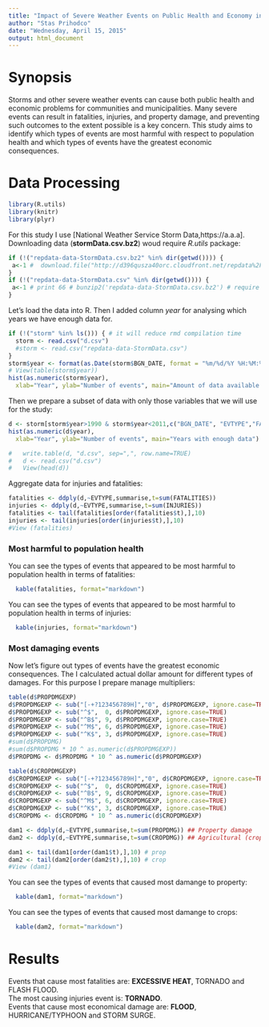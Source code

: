 ```yaml
---
title: "Impact of Severe Weather Events on Public Health and Economy in the US"
author: "Stas Prihodco"
date: "Wednesday, April 15, 2015"
output: html_document
---
```


# Synopsis 
  
Storms and other severe weather events can cause both public health and economic problems for communities and municipalities. Many severe events can result in fatalities, injuries, and property damage, and preventing such outcomes to the extent possible is a key concern. This study aims to identify which types of events are most harmful with respect to population health and which types of events have the greatest economic consequences.

# Data Processing

```r
library(R.utils) 
library(knitr)
library(plyr)
```

For this study I use [National Weather Service Storm Data,https://a.a.a].
Downloading data (**stormData.csv.bz2**) woud require *R.utils* package:
```r
if (!("repdata-data-StormData.csv.bz2" %in% dir(getwd()))) { 
 a<-1 #  download.file("http://d396qusza40orc.cloudfront.net/repdata%2Fdata%2FStormData.csv.bz2", destfile = "repdata-data-StormData.csv.bz2")
}
if (!("repdata-data-StormData.csv" %in% dir(getwd()))) { 
 a<-1 # print 66 # bunzip2('repdata-data-StormData.csv.bz2') # require R.utils
}
```

Let's load the data into R. Then I added column *year* for analysing which years we have enough data for.
```r
if (!("storm" %in% ls())) { # it will reduce rmd compilation time
  storm <- read.csv("d.csv") 
  #storm <- read.csv("repdata-data-StormData.csv")
} 
storm$year <- format(as.Date(storm$BGN_DATE, format = "%m/%d/%Y %H:%M:%S"), "%Y")
# View(table(storm$year))
hist(as.numeric(storm$year),
  xlab="Year", ylab="Number of events", main="Amount of data available by years")
```

Then we prepare a subset of data with only those variables that we will use for the study:
```r
d <- storm[storm$year>1990 & storm$year<2011,c("BGN_DATE", "EVTYPE","FATALITIES","INJURIES","PROPDMG","PROPDMGEXP","CROPDMG","CROPDMGEXP","year")] 
hist(as.numeric(d$year),
  xlab="Year", ylab="Number of events", main="Years with enough data")

#   write.table(d, "d.csv", sep=",", row.name=TRUE)
#   d <- read.csv("d.csv") 
#   View(head(d))
```

Aggregate data for injuries and fatalities:
```r
fatalities <- ddply(d,~EVTYPE,summarise,t=sum(FATALITIES))
injuries <- ddply(d,~EVTYPE,summarise,t=sum(INJURIES))
fatalities <- tail(fatalities[order(fatalities$t),],10)
injuries <- tail(injuries[order(injuries$t),],10)
#View (fatalities)
```

### Most harmful to population health

You can see the types of events that appeared to be most harmful to population health in terms of fatalities:
```r
  kable(fatalities, format="markdown") 
```

You can see the types of events that appeared to be most harmful to population health in terms of injuries:
```r
  kable(injuries, format="markdown")
```

### Most damaging events

Now let's figure out types of events have the greatest economic consequences. The I calculated actual dollar amount for different types of damages. For this purpose I prepare manage multipliers: 
```r
table(d$PROPDMGEXP)
d$PROPDMGEXP <- sub("[-+?123456789H]","0", d$PROPDMGEXP, ignore.case=TRUE) # do not include "0" for replacement!
d$PROPDMGEXP <- sub("^$",  0, d$PROPDMGEXP, ignore.case=TRUE)
d$PROPDMGEXP <- sub("^B$", 9, d$PROPDMGEXP, ignore.case=TRUE)
d$PROPDMGEXP <- sub("^M$", 6, d$PROPDMGEXP, ignore.case=TRUE)
d$PROPDMGEXP <- sub("^K$", 3, d$PROPDMGEXP, ignore.case=TRUE)
#sum(d$PROPDMG)
#sum(d$PROPDMG * 10 ^ as.numeric(d$PROPDMGEXP))
d$PROPDMG <- d$PROPDMG * 10 ^ as.numeric(d$PROPDMGEXP)

table(d$CROPDMGEXP)
d$CROPDMGEXP <- sub("[-+?123456789H]","0", d$CROPDMGEXP, ignore.case=TRUE) # do not include "0" for replacement!
d$CROPDMGEXP <- sub("^$",  0, d$CROPDMGEXP, ignore.case=TRUE)
d$CROPDMGEXP <- sub("^B$", 9, d$CROPDMGEXP, ignore.case=TRUE)
d$CROPDMGEXP <- sub("^M$", 6, d$CROPDMGEXP, ignore.case=TRUE)
d$CROPDMGEXP <- sub("^K$", 3, d$CROPDMGEXP, ignore.case=TRUE)
d$CROPDMG <- d$CROPDMG * 10 ^ as.numeric(d$CROPDMGEXP)

dam1 <- ddply(d,~EVTYPE,summarise,t=sum(PROPDMG)) ## Property damage
dam2 <- ddply(d,~EVTYPE,summarise,t=sum(CROPDMG)) ## Agricultural (crop) damage

dam1 <- tail(dam1[order(dam1$t),],10) # prop
dam2 <- tail(dam2[order(dam2$t),],10) # crop
#View (dam1)


```

You can see the types of events that caused most damange to property:
```r
  kable(dam1, format="markdown") 
```
 
You can see the types of events that caused most damange to crops:
```r
  kable(dam2, format="markdown") 
```


# Results

Events that cause most fatalities are: **EXCESSIVE HEAT**, TORNADO and FLASH FLOOD.  
The most causing injuries event is: **TORNADO**.       
Events that cause most economical damage are: **FLOOD**, HURRICANE/TYPHOON and STORM SURGE.





